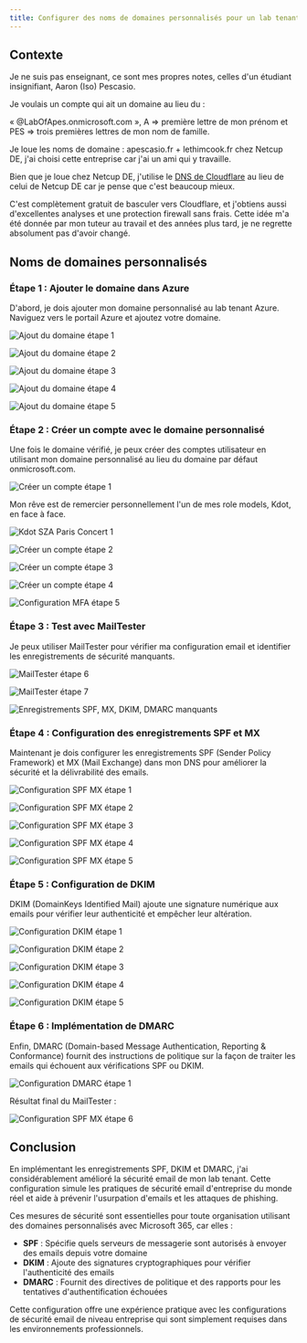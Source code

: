 ```yaml
---
title: Configurer des noms de domaines personnalisés pour un lab tenant
---
```


## Contexte

Je ne suis pas enseignant, ce sont mes propres notes, celles d'un étudiant insignifiant, Aaron (Iso) Pescasio.

Je voulais un compte qui ait un domaine au lieu du : 

« @LabOfApes.onmicrosoft.com », A => première lettre de mon prénom et PES => trois premières lettres de mon nom de famille.

Je loue les noms de domaine : apescasio.fr + lethimcook.fr chez Netcup DE, j'ai choisi cette entreprise car j'ai un ami qui y travaille.

Bien que je loue chez Netcup DE, j'utilise le [DNS de Cloudflare](https://developers.cloudflare.com/dns/zone-setups/full-setup/setup/) au lieu de celui de Netcup DE car je pense que c'est beaucoup mieux.

C'est complètement gratuit de basculer vers Cloudflare, et j'obtiens aussi d'excellentes analyses et une protection firewall sans frais. Cette idée m'a été donnée par mon tuteur au travail et des années plus tard, je ne regrette absolument pas d'avoir changé.

## Noms de domaines personnalisés

### Étape 1 : Ajouter le domaine dans Azure

D'abord, je dois ajouter mon domaine personnalisé au lab tenant Azure. Naviguez vers le portail Azure et ajoutez votre domaine.

![Ajout du domaine étape 1](/images/security/custom-domain-names-azure-add-1.png)

![Ajout du domaine étape 2](/images/security/custom-domain-names-azure-add-2.png)

![Ajout du domaine étape 3](/images/security/custom-domain-names-azure-add-3.png)

![Ajout du domaine étape 4](/images/security/custom-domain-names-azure-add-4.png)

![Ajout du domaine étape 5](/images/security/custom-domain-names-azure-add-5.png)

### Étape 2 : Créer un compte avec le domaine personnalisé

Une fois le domaine vérifié, je peux créer des comptes utilisateur en utilisant mon domaine personnalisé au lieu du domaine par défaut onmicrosoft.com.

![Créer un compte étape 1](/images/security/custom-domain-names-azure-create-account-1.png)

Mon rêve est de remercier personnellement l'un de mes role models, Kdot, en face à face.

![Kdot SZA Paris Concert 1](/images/security/kdot-sza-paris.jpg)

![Créer un compte étape 2](/images/security/custom-domain-names-azure-create-account-2.png)

![Créer un compte étape 3](/images/security/custom-domain-names-azure-create-account-3.png)

![Créer un compte étape 4](/images/security/custom-domain-names-azure-create-account-4.png)

![Configuration MFA étape 5](/images/security/custom-domain-names-azure-create-account-MFA-5.png)

### Étape 3 : Test avec MailTester

Je peux utiliser MailTester pour vérifier ma configuration email et identifier les enregistrements de sécurité manquants.

![MailTester étape 6](/images/security/custom-domain-names-azure-create-account-mailtester-6.png)

![MailTester étape 7](/images/security/custom-domain-names-azure-create-account-mailtester-7.png)

![Enregistrements SPF, MX, DKIM, DMARC manquants](/images/security/custom-domain-names-azure-create-account-mailtester-Missing-SPF-MX-DKIM-DMARC-8.png)

### Étape 4 : Configuration des enregistrements SPF et MX

Maintenant je dois configurer les enregistrements SPF (Sender Policy Framework) et MX (Mail Exchange) dans mon DNS pour améliorer la sécurité et la délivrabilité des emails.

![Configuration SPF MX étape 1](/images/security/custom-domain-names-admin-microsoft-com-spf-mx-1.png)

![Configuration SPF MX étape 2](/images/security/custom-domain-names-admin-microsoft-com-spf-mx-2.png)

![Configuration SPF MX étape 3](/images/security/custom-domain-names-admin-microsoft-com-spf-mx-3.png)

![Configuration SPF MX étape 4](/images/security/custom-domain-names-admin-microsoft-com-spf-mx-4.png)

![Configuration SPF MX étape 5](/images/security/custom-domain-names-admin-microsoft-com-spf-mx-5.png)

### Étape 5 : Configuration de DKIM

DKIM (DomainKeys Identified Mail) ajoute une signature numérique aux emails pour vérifier leur authenticité et empêcher leur altération.

![Configuration DKIM étape 1](/images/security/custom-domain-names-defender-dkim-1.png)

![Configuration DKIM étape 2](/images/security/custom-domain-names-defender-dkim-2.png)

![Configuration DKIM étape 3](/images/security/custom-domain-names-defender-dkim-3.png)

![Configuration DKIM étape 4](/images/security/custom-domain-names-defender-dkim-4.png)

![Configuration DKIM étape 5](/images/security/custom-domain-names-defender-dkim-5.png)

### Étape 6 : Implémentation de DMARC

Enfin, DMARC (Domain-based Message Authentication, Reporting & Conformance) fournit des instructions de politique sur la façon de traiter les emails qui échouent aux vérifications SPF ou DKIM.

![Configuration DMARC étape 1](/images/security/custom-domain-names-defender-dmarc-1.png)

Résultat final du MailTester : 

![Configuration SPF MX étape 6](/images/security/custom-domain-names-admin-microsoft-com-spf-mx-6.png)

## Conclusion

En implémentant les enregistrements SPF, DKIM et DMARC, j'ai considérablement amélioré la sécurité email de mon lab tenant. Cette configuration simule les pratiques de sécurité email d'entreprise du monde réel et aide à prévenir l'usurpation d'emails et les attaques de phishing.

Ces mesures de sécurité sont essentielles pour toute organisation utilisant des domaines personnalisés avec Microsoft 365, car elles :

- **SPF** : Spécifie quels serveurs de messagerie sont autorisés à envoyer des emails depuis votre domaine
- **DKIM** : Ajoute des signatures cryptographiques pour vérifier l'authenticité des emails
- **DMARC** : Fournit des directives de politique et des rapports pour les tentatives d'authentification échouées

Cette configuration offre une expérience pratique avec les configurations de sécurité email de niveau entreprise qui sont simplement requises dans les environnements professionnels.